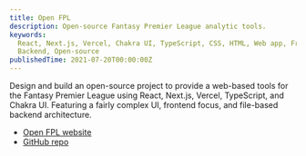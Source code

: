 ```yaml
---
title: Open FPL
description: Open-source Fantasy Premier League analytic tools.
keywords:
  React, Next.js, Vercel, Chakra UI, TypeScript, CSS, HTML, Web app, Frontend,
  Backend, Open-source
publishedTime: 2021-07-20T00:00:00Z
---
```


Design and build an open-source project to provide a web-based tools for the
Fantasy Premier League using React, Next.js, Vercel, TypeScript, and Chakra UI.
Featuring a fairly complex UI, frontend focus, and file-based backend
architecture.

- [Open FPL website](https://www.openfpl.com)
- [GitHub repo](https://github.com/bapairaew/open-fpl)
